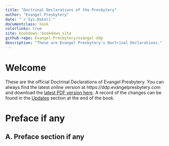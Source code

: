 ```yaml
--- 
title: "Doctrinal Declarations of the Presbytery"
author: "Evangel Presbytery"
date: "`r Sys.Date()`"
documentclass: book
colorlinks: true
site: bookdown::bookdown_site
github-repo: Evangel-Presbytery/evangel-ddp
description: "These are Evangel Presbytery's Doctrinal Declarations."
---
```


# Welcome {-}

These are the official Doctrinal Declarations of Evangel Presbytery. You can always find the latest online version at https://ddp.evangelpresbytery.com and download the [latest PDF version here](https://ddp.evangelpresbytery.com/evangel-presbytery-ddp.pdf). A record of the changes can be found in the [Updates](https://ddp.evangelpresbytery.com/updates.html) section at the end of the book. 

# Preface if any {-}

[](){#front-matter-preface}

## A. Preface section if any {-}


<!--- End of frontmatter, start of regular page numbering-->
\mainmatter
